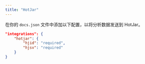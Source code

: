 ```yaml
---
title: "HotJar"
---
```


在你的 `docs.json` 文件中添加以下配置，以将分析数据发送到 HotJar。

```json Analytics options in docs.json
"integrations": {
    "hotjar": {
        "hjid": "required",
        "hjsv": "required"
    }
}
```
